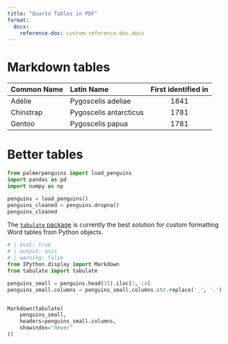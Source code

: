 ```yaml
---
title: "Quarto Tables in PDF"
format:
  docx:
    reference-doc: custom-reference-doc.docx
---
```


# Markdown tables

| Common Name | Latin Name | First identified in |
|---------|:-----|:------:|
| Adélie | Pygoscelis adeliae | 1841 |
| Chinstrap | Pygoscelis antarcticus  | 1781 |
| Gentoo | Pygoscelis papua | 1781 |

# Better tables

```python
from palmerpenguins import load_penguins
import pandas as pd
import numpy as np

penguins = load_penguins()
penguins_cleaned = penguins.dropna()
penguins_cleaned
```

The [`tabulate` package](https://pypi.org/project/tabulate/) is currently the best solution for custom formatting Word tables from Python objects.

```python
# | eval: true
# | output: asis
# | warning: false
from IPython.display import Markdown
from tabulate import tabulate

penguins_small = penguins.head(15).iloc[:, :4]
penguins_small.columns = penguins_small.columns.str.replace('_', '.')


Markdown(tabulate(
    penguins_small,
    headers=penguins_small.columns,
    showindex="never"
))
```
